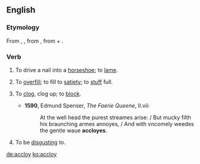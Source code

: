 ==English==
===Etymology===
From {{etyl|fro|en}} {{term|encloyer|lang=fro}}, {{term|encloer||to drive in a nail}}, from {{etyl|ML.|en}} {{term|inclavare}}, from {{etyl|la|en}} {{term|in-|lang=la}} + {{term|clavus||nail}}.

===Verb===
{{en-verb}}
# {{transitive|obsolete}} To drive a nail into a [[horseshoe]]; to [[lame]].
# {{transitive|obsolete}} To [[overfill]]; to fill to [[satiety]]; to [[stuff]] full.
# {{transitive|obsolete}} To [[clog]], clog up; to [[block]].
#*'''1590''', Edmund Spenser, ''The Faerie Queene'', II.vii:
#*:At the well head the purest streames arise: / But mucky filth his braunching armes annoyes, / And with vncomely weedes the gentle waue '''accloyes'''.
# {{transitive|archaic}} To be [[disgust]]ing to.

[[de:accloy]]
[[ko:accloy]]